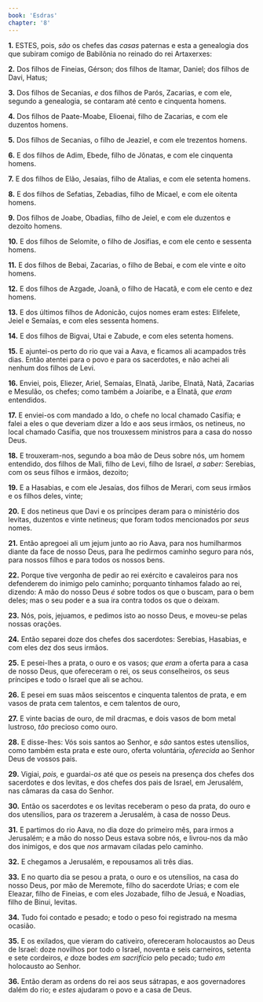 ```yaml
---
book: 'Esdras'
chapter: '8'
---
```


**1.** ESTES, pois, *são* os chefes das *casas* paternas e esta a genealogia dos que subiram comigo de Babilônia no reinado do rei Artaxerxes:

**2.** Dos filhos de Fineias, Gérson; dos filhos de Itamar, Daniel; dos filhos de Davi, Hatus;

**3.** Dos filhos de Secanias, *e* dos filhos de Parós, Zacarias, e com ele, segundo a genealogia, se contaram até cento e cinquenta homens.

**4.** Dos filhos de Paate-Moabe, Elioenai, filho de Zacarias, e com ele duzentos homens.

**5.** Dos filhos de Secanias, o filho de Jeaziel, e com ele trezentos homens.

**6.** E dos filhos de Adim, Ebede, filho de Jônatas, e com ele cinquenta homens.

**7.** E dos filhos de Elão, Jesaías, filho de Atalias, e com ele setenta homens.

**8.** E dos filhos de Sefatias, Zebadias, filho de Micael, e com ele oitenta homens.

**9.** Dos filhos de Joabe, Obadias, filho de Jeiel, e com ele duzentos e dezoito homens.

**10.** E dos filhos de Selomite, o filho de Josifias, e com ele cento e sessenta homens.

**11.** E dos filhos de Bebai, Zacarias, o filho de Bebai, e com ele vinte e oito homens.

**12.** E dos filhos de Azgade, Joanã, o filho de Hacatã, e com ele cento e dez homens.

**13.** E dos últimos filhos de Adonicão, cujos nomes eram estes: Elifelete, Jeiel e Semaías, e com eles sessenta homens.

**14.** E dos filhos de Bigvai, Utai e Zabude, e com eles setenta homens.

**15.** E ajuntei-os perto do rio que vai a Aava, e ficamos ali acampados três dias. Então atentei para o povo e para os sacerdotes, e não achei ali nenhum dos filhos de Levi.

**16.** Enviei, pois, Eliezer, Ariel, Semaías, Elnatã, Jaribe, Elnatã, Natã, Zacarias e Mesulão, os chefes; como também a Joiaribe, e a Elnatã, *que eram* entendidos.

**17.** E enviei-os com mandado a Ido, o chefe no local chamado Casifia; e falei a eles o que deveriam dizer a Ido e aos seus irmãos, os netineus, no local chamado Casifia, que nos trouxessem ministros para a casa do nosso Deus.

**18.** E trouxeram-nos, segundo a boa mão de Deus sobre nós, um homem entendido, dos filhos de Mali, filho de Levi, filho de Israel, *a saber:* Serebias, com os seus filhos e irmãos, dezoito;

**19.** E a Hasabias, e com ele Jesaías, dos filhos de Merari, com seus irmãos e os filhos deles, vinte;

**20.** E dos netineus que Davi e os príncipes deram para o ministério dos levitas, duzentos e vinte netineus; que foram todos mencionados por *seus* nomes.

**21.** Então apregoei ali um jejum junto ao rio Aava, para nos humilharmos diante da face de nosso Deus, para lhe pedirmos caminho seguro para nós, para nossos filhos e para todos os nossos bens.

**22.** Porque tive vergonha de pedir ao rei exército e cavaleiros para nos defenderem do inimigo pelo caminho; porquanto tínhamos falado ao rei, dizendo: A mão do nosso Deus *é* sobre todos os que o buscam, para o bem deles; mas o seu poder e a sua ira contra todos os que o deixam.

**23.** Nós, pois, jejuamos, e pedimos isto ao nosso Deus, e moveu-se pelas nossas orações.

**24.** Então separei doze dos chefes dos sacerdotes: Serebias, Hasabias, e com eles dez dos seus irmãos.

**25.** E pesei-lhes a prata, o ouro e os vasos; *que eram* a oferta para a casa de nosso Deus, que ofereceram o rei, os seus conselheiros, os seus príncipes e todo o Israel que ali se achou.

**26.** E pesei em suas mãos seiscentos e cinquenta talentos de prata, e em vasos de prata cem talentos, e cem talentos de ouro,

**27.** E vinte bacias de ouro, de mil dracmas, e dois vasos de bom metal lustroso, *tão* precioso como ouro.

**28.** E disse-lhes: Vós sois santos ao Senhor, e *são* santos estes utensílios, como também esta prata e este ouro, oferta voluntária, *oferecida* ao Senhor Deus de vossos pais.

**29.** Vigiai, *pois,* e guardai-*os* até que *os* peseis na presença dos chefes dos sacerdotes e dos levitas, e dos chefes dos pais de Israel, em Jerusalém, nas câmaras da casa do Senhor.

**30.** Então os sacerdotes e os levitas receberam o peso da prata, do ouro e dos utensílios, para *os* trazerem a Jerusalém, à casa de nosso Deus.

**31.** E partimos do rio Aava, no dia doze do primeiro mês, para irmos a Jerusalém; e a mão do nosso Deus estava sobre nós, e livrou-nos da mão dos inimigos, e dos que *nos* armavam ciladas pelo caminho.

**32.** E chegamos a Jerusalém, e repousamos ali três dias.

**33.** E no quarto dia se pesou a prata, o ouro e os utensílios, na casa do nosso Deus, por mão de Meremote, filho do sacerdote Urias; e com ele Eleazar, filho de Fineias, e com eles Jozabade, filho de Jesuá, e Noadias, filho de Binui, levitas.

**34.** Tudo foi contado e pesado; e todo o peso foi registrado na mesma ocasião.

**35.** E os exilados, que vieram do cativeiro, ofereceram holocaustos ao Deus de Israel: doze novilhos por todo o Israel, noventa e seis carneiros, setenta e sete cordeiros, *e* doze bodes *em sacrifício* pelo pecado; tudo *em* holocausto ao Senhor.

**36.** Então deram as ordens do rei aos seus sátrapas, e aos governadores dalém do rio; e *estes* ajudaram o povo e a casa de Deus.